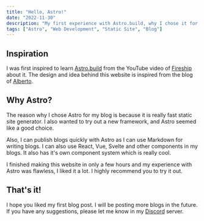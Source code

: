 ```yaml
---
title: "Hello, Astro!"
date: "2022-11-30"
description: "My first experience with Astro.build, why I chose it for my blog, and how it made static site generation a breeze."
tags: ["Astro", "Web Development", "Static Site", "Blog"]
---
```


## Inspiration

I was first inspired to learn [Astro.build](https://astro.build) from the YouTube video of [Fireship](https://www.youtube.com/watch?v=dsTXcSeAZq8) about it. The design and idea behind this website is inspired from the blog of [Alberto](https://halb.it/).

## Why Astro?

The reason why I chose Astro for my blog is because it is really fast static site generator. I also wanted to try out a new framework, and Astro seemed like a good choice.

Also, I can publish blogs quickly with Astro as I can use Markdown for writing blogs. I can also use React, Vue, Svelte and other components in my blogs. It also has it's own component system which is really cool.

I finished making this website in only a few hours and my experience with Astro was flawless, I liked it a lot. I highly recommend you to try it out.

## That's it!

I hope you liked my first blog post. I will be posting more blogs in the future. If you have any suggestions, please let me know in my [Discord](https://discord.gg/9rYbc54KtY) server. 